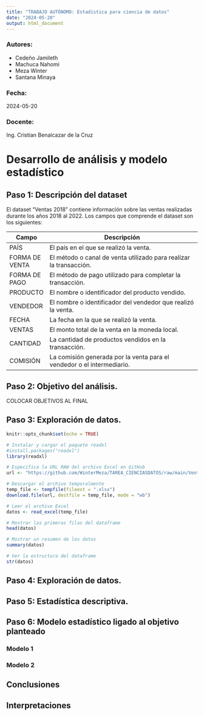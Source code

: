 ---
title: "TRABAJO AUTÓNOMO: Estadística para ciencia de datos"
date: "2024-05-20"
output: html_document
---

### Autores:

- Cedeño Jamileth
- Machuca Nahomi
- Meza Winter
- Santana Minaya

### Fecha:

2024-05-20

### Docente:

Ing. Cristian Benalcazar de la Cruz

# Desarrollo de análisis y modelo estadístico

## Paso 1: Descripción del dataset
El dataset "Ventas 2018" contiene información sobre las ventas realizadas durante los años 2018 al 2022. Los campos que comprende el dataset son los siguientes:

| Campo           | Descripción                                                                                              |
|-----------------|----------------------------------------------------------------------------------------------------------|
| PAÍS            | El país en el que se realizó la venta.                                                                  |
| FORMA DE VENTA  | El método o canal de venta utilizado para realizar la transacción.                                       |
| FORMA DE PAGO   | El método de pago utilizado para completar la transacción.                                               |
| PRODUCTO        | El nombre o identificador del producto vendido.                                                          |
| VENDEDOR        | El nombre o identificador del vendedor que realizó la venta.                                             |
| FECHA           | La fecha en la que se realizó la venta.                                                                  |
| VENTAS          | El monto total de la venta en la moneda local.                                                           |
| CANTIDAD        | La cantidad de productos vendidos en la transacción.                                                     |
| COMISIÓN        | La comisión generada por la venta para el vendedor o el intermediario.                                   |

## Paso 2: Objetivo del análisis.

COLOCAR OBJETIVOS AL FINAL

## Paso 3: Exploración de datos.

```{r setup, include=FALSE}
knitr::opts_chunk$set(echo = TRUE)
```
```{r}
# Instalar y cargar el paquete readxl
#install.packages("readxl")
library(readxl)

# Especifica la URL RAW del archivo Excel en GitHub
url <- "https://github.com/WinterMeza/TAREA_CIENCIASDATOS/raw/main/Ventas%202018.xlsx"

# Descargar el archivo temporalmente
temp_file <- tempfile(fileext = ".xlsx")
download.file(url, destfile = temp_file, mode = "wb")

# Leer el archivo Excel
datos <- read_excel(temp_file)

# Mostrar las primeras filas del dataframe
head(datos)

# Mostrar un resumen de los datos
summary(datos)

# Ver la estructura del dataframe
str(datos)

```

## Paso 4: Exploración de datos.
## Paso 5: Estadística descriptiva.
## Paso 6: Modelo estadístico ligado al objetivo planteado
### Modelo 1
### Modelo 2
## Conclusiones
## Interpretaciones
